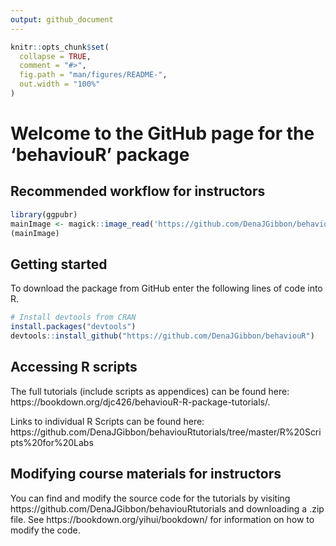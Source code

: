 ```yaml
---
output: github_document
---
```


<!-- README.md is generated from README.Rmd. Please edit that file -->

```r
knitr::opts_chunk$set(
  collapse = TRUE,
  comment = "#>",
  fig.path = "man/figures/README-",
  out.width = "100%"
)
```

# Welcome to the GitHub page for the 'behaviouR' package

## Recommended workflow for instructors
```r
library(ggpubr)
mainImage <- magick::image_read('https://github.com/DenaJGibbon/behaviouRdata/raw/master/Workflow.png')
(mainImage)

```


## Getting started
To download the package from GitHub enter the following lines of code into R.
```r
# Install devtools from CRAN
install.packages("devtools")
devtools::install_github("https://github.com/DenaJGibbon/behaviouR")
```

## Accessing R scripts
The full tutorials (include scripts as appendices) can be found here: https://bookdown.org/djc426/behaviouR-R-package-tutorials/.

Links to individual R Scripts can be found here: https://github.com/DenaJGibbon/behaviouRtutorials/tree/master/R%20Scripts%20for%20Labs

## Modifying course materials for instructors
You can find and modify the source code for the tutorials by visiting https://github.com/DenaJGibbon/behaviouRtutorials and downloading a .zip file. See https://bookdown.org/yihui/bookdown/ for information on how to modify the code.

